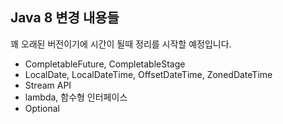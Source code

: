 ## Java 8 변경 내용들

꽤 오래된 버전이기에 시간이 될때 정리를 시작할 예정입니다.<br/>

- CompletableFuture, CompletableStage
- LocalDate, LocalDateTime, OffsetDateTime, ZonedDateTime
- Stream API
- lambda, 함수형 인터페이스
- Optional



<br/>





